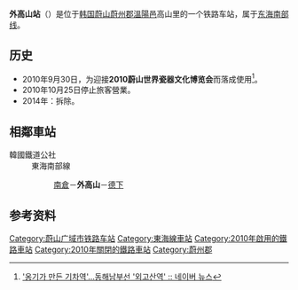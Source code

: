{{朝鮮半島車站資訊
|公司色 = #0066b3
|文字色 = 
|站名 = 外高山站
|圖片 =
|pxl = 
|圖片說明 =
|車站編號 = 
|前一站 = [[南仓站_(蔚山)|南仓]]
|前一站距離 =1.6
|後一站距離 =7.7
|後一站 = [[德下站|德下]]
|所屬路線 = [[东海南部线|东海南部线]]
|距離 = 57.6
|起點站 = [[釜山镇站_(韩国铁道公社)|釜山镇]]
|諺文 = 외고산역
|朝鮮漢字 = 外高山驛
|文觀部式 =Oegosan-yeok 
|馬-賴式 =
|副站名 = 
|停站路線數 = 
|所屬公司 = [[韩国铁道公社|韩国铁道公社]]
|所在地 =[[蔚山|蔚山]][[蔚州郡|蔚州郡]][[溫陽邑|溫陽邑]]高山里
|車站構造 = 地面车站
|月台配置 = 1面1线
|啟用年月日 = 2010年9月30日
|廢站年月日 = 2010年10月25日
|上下車人次 =
|統計年度 =
|轉車 = 
|備註 = 
|全寬備註 = 
}}

'''外高山站'''（{{kor|諺=외고산역|漢=外高山驛|羅=Oegosan yeok|f=y}}）是位于[[韩国|韩国]][[蔚山|蔚山]][[蔚州郡|蔚州郡]][[溫陽邑|溫陽邑]]高山里的一个铁路车站，属于[[东海南部线|东海南部线]]。

== 历史 ==
*2010年9月30日，为迎接'''2010蔚山世界瓷器文化博览会'''而落成使用<ref>[http://news.naver.com/main/read.nhn?mode=LSD&mid=sec&sid1=102&oid=003&aid=0003449158 '옹기가 만든 기차역'…동해남부선 '외고산역' :: 네이버 뉴스<!-- 봇이 따온 제목 -->]</ref>。
*2010年10月25日停止旅客營業。
*2014年：拆除。

== 相鄰車站 ==
;韓國鐵道公社
:東海南部線
::[[南倉站_(蔚山)|南倉]]－'''外高山'''－[[德下站|德下]]

== 参考资料 ==
{{reflist}}

{{东海线}}

[[Category:蔚山广域市铁路车站|Category:蔚山广域市铁路车站]]
[[Category:東海線車站|Category:東海線車站]]
[[Category:2010年啟用的鐵路車站|Category:2010年啟用的鐵路車站]]
[[Category:2010年關閉的鐵路車站|Category:2010年關閉的鐵路車站]]
[[Category:蔚州郡|Category:蔚州郡]]